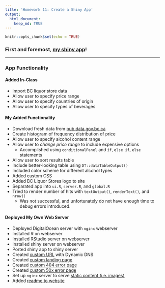```yaml
---
title: 'Homework 11: Create a Shiny App'
output: 
  html_document:
    keep_md: TRUE
---
```


```r
knitr::opts_chunk$set(echo = TRUE)
```


### First and foremost, [my shiny app](http://hinshaw.ddns.net/shiny/homework)!

*******

### App Functionality
#### Added In-Class
- Import BC liquor store data  
- Allow user to specify price range
- Allow user to specify countries of origin
- Allow user to specify types of beverages

#### My Added Functionality  
- Download fresh data from [pub.data.gov.bc.ca](pub.data.gov.bc.ca)
- Create histogram of frequency distribution of price
- Allow user to specify alcohol content range
- Allow user to _change price range_ to include expensive options 
    + Accomplished using `conditionalPanel` and `if`, `else if`, `else` statements
- Allow user to sort results table
- Include better-looking table using `DT::dataTableOutput()`
- Included color scheme for different alcohol types
- Added custom CSS
- Added BC Liquor Stores logo to site
- Separated app into `ui.R`, `server.R`, and `global.R`
- Tried to render number of hits with `textOutput()`, `renderText()`, and `nrow()`  
    + Was not successful, and unfortunately do not have enough time to debug errors introduced.

#### Deployed My Own Web Server  
- Deployed DigitalOcean server with `nginx` webserver
- Installed R on webserver
- Installed RStudio server on webserver
- Installed shiny server on webserver
- Ported shiny app to shiny server
- Created [custom URL](http://hinshaw.ddns.net/) with Dynamic DNS
- Created [custom landing page](http://hinshaw.ddns.net/)
- Created [custom 404 error page](http://hinshaw.ddns.net/nothinghere)
- Created [custom 50x error page](http://hinshaw.ddns.net/testing)
- Set up `nginx` server to serve [static content (i.e. images)](http://hinshaw.ddns.net/images/canada-sorry.png)
- Added [readme to website](http://hinshaw.ddns.net/shiny/readme/)